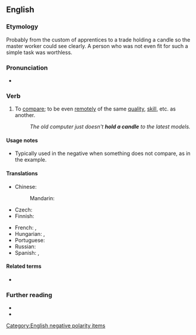 ==English==

===Etymology===
Probably from the custom of apprentices to a trade holding a candle so the master worker could see clearly. A person who was not even fit for such a simple task was worthless.

===Pronunciation===
* {{audio|en|en-au-hold a candle.ogg|Audio (AU)}}

===Verb===
{{en-verb|hold<,,held> a candle}}

# {{lb|en|idiomatic}} To [[compare]]; to be even [[remote]]ly of the same [[quality]], [[skill]], etc. as another.
#: ''The old computer just doesn't '''hold a candle''' to the latest models.''

====Usage notes====
* Typically used in the negative when something does not compare, as in the example.

====Translations====
{{trans-top|be even remotely of the same quality}}
* Chinese:
*: Mandarin: {{t|cmn|望其项背|sc=Hani}}
* Czech: {{t|cs|sahat po kotníky}}
* Finnish: {{t+|fi|pärjätä}}
{{trans-mid}}
* French: {{t+|fr|faire le poids}}, {{t|fr|arriver à la cheville}}
* Hungarian: {{t|hu|nem lehet egy napon említeni}} {{qualifier|negative}}, {{t|hu|a kisujjával sem ér fel}} {{qualifier|negative, of people}}
* Portuguese: {{t|pt|chegar aos pés}}
* Russian: {{t+|ru|в подмётки не годи́ться}} {{qualifier|not (even) suitable for soles}}
* Spanish: {{t|es|llegar a la suela del zapato}}, {{t|es|llegar a los talones}}
{{trans-bottom}}

====Related terms====
* {{l|en|hold a candle for}}

===Further reading===
* {{R:Macmillan|not hold a candle to}}
* {{R:Merriam-Webster Online|hold}}

[[Category:English negative polarity items]]